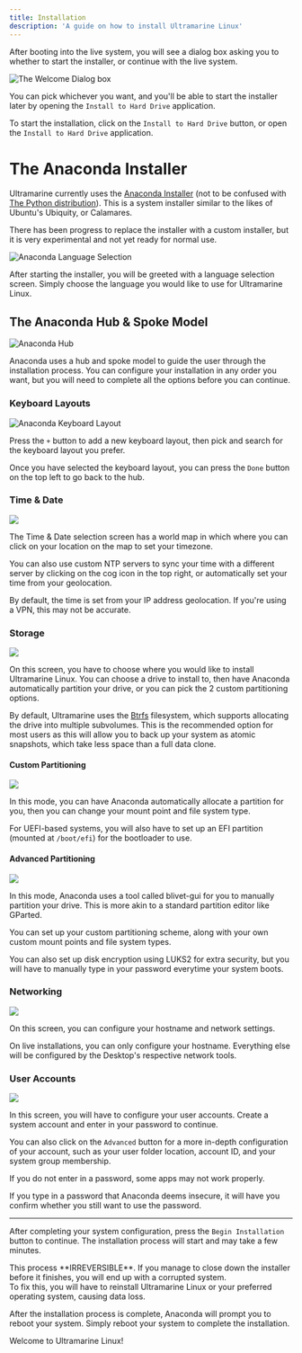 ```yaml
---
title: Installation
description: 'A guide on how to install Ultramarine Linux'
---
```


After booting into the live system, you will see a dialog box asking you to whether to start the installer, or continue with the live system.

![The Welcome Dialog box](/assets/welcome-window.png)

You can pick whichever you want, and you'll be able to start the installer later by opening the `Install to Hard Drive` application.

To start the installation, click on the `Install to Hard Drive` button, or open the `Install to Hard Drive` application.

# The Anaconda Installer

Ultramarine currently uses the [Anaconda Installer](https://en.wikipedia.org/wiki/Anaconda_(installer)) (not to be confused with [The Python distribution](https://en.wikipedia.org/wiki/Anaconda_(Python_distribution))). This is a system installer similar to the likes of Ubuntu's Ubiquity, or Calamares.

There has been progress to replace the installer with a custom installer, but it is very experimental and not yet ready for normal use.

![Anaconda Language Selection](/assets/anaconda-1.png)

After starting the installer, you will be greeted with a language selection screen. Simply choose the language you would like to use for Ultramarine Linux.

## The Anaconda Hub & Spoke Model

![Anaconda Hub](/assets/anaconda-2.png)

Anaconda uses a hub and spoke model to guide the user through the installation process. You can configure your installation in any order you want, but you will need to complete all the options before you can continue.

### Keyboard Layouts

![Anaconda Keyboard Layout](/assets/anaconda-3.png)

Press the `+` button to add a new keyboard layout, then pick and search for the keyboard layout you prefer.

Once you have selected the keyboard layout, you can press the `Done` button on the top left to go back to the hub.

### Time & Date

![](/assets/anaconda-4.png)

The Time & Date selection screen has a world map in which where you can click on your location on the map to set your timezone.

You can also use custom NTP servers to sync your time with a different server by clicking on the cog icon in the top right, or automatically set your time from your geolocation.

<Alert type="info">

By default, the time is set from your IP address geolocation. If you're using a VPN, this may not be accurate.

</Alert>

### Storage

![](/assets/anaconda-5.png)

On this screen, you have to choose where you would like to install Ultramarine Linux. You can choose a drive to install to, then have Anaconda automatically partition your drive, or you can pick the 2 custom partitioning options.

<Alert type="info">

By default, Ultramarine uses the [Btrfs](https://en.wikipedia.org/wiki/Btrfs) filesystem, which supports allocating the drive into multiple subvolumes. This is the recommended option for most users as this will allow you to back up your system as atomic snapshots, which take less space than a full data clone.

</Alert>

#### Custom Partitioning

![](/assets/anaconda-6.png)

In this mode, you can have Anaconda automatically allocate a partition for you, then you can change your mount point and file system type.

<Alert type="info">

For UEFI-based systems, you will also have to set up an EFI partition (mounted at `/boot/efi`) for the bootloader to use.

</Alert>

#### Advanced Partitioning

![](/assets/anaconda-7.png)

In this mode, Anaconda uses a tool called blivet-gui for you to manually partition your drive. This is more akin to a standard partition editor like GParted.

You can set up your custom partitioning scheme, along with your own custom mount points and file system types.

You can also set up disk encryption using LUKS2 for extra security, but you will have to manually type in your password everytime your system boots.

### Networking

![](/assets/anaconda-8.png)

On this screen, you can configure your hostname and network settings.

<Alert type="info">

On live installations, you can only configure your hostname. Everything else will be configured by the Desktop's respective network tools.

</Alert>

### User Accounts

![](/assets/anaconda-9.png)

In this screen, you will have to configure your user accounts. Create a system account and enter in your password to continue.

You can also click on the `Advanced` button for a more in-depth configuration of your account, such as your user folder location, account ID, and your system group membership.

<Alert type="warning">

If you do not enter in a password, some apps may not work properly.

</Alert>

<Alert type="info">

If you type in a password that Anaconda deems insecure, it will have you confirm whether you still want to use the password.

</Alert>

-------

After completing your system configuration, press the `Begin Installation` button to continue. The installation process will start and may take a few minutes.

<Alert type="danger">
This process **IRREVERSIBLE**. If you manage to close down the installer before it finishes, you will end up with a corrupted system. <br /> To fix this, you will have to reinstall Ultramarine Linux or your preferred operating system, causing data loss.
</Alert>

After the installation process is complete, Anaconda will prompt you to reboot your system. Simply reboot your system to complete the installation.

Welcome to Ultramarine Linux!
